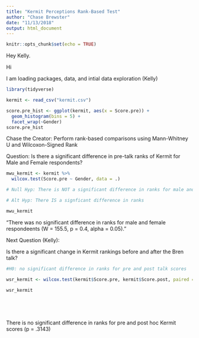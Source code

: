 ```yaml
---
title: "Kermit Perceptions Rank-Based Test"
author: "Chase Brewster"
date: "11/13/2018"
output: html_document
---
```


```r
knitr::opts_chunk$set(echo = TRUE)
```

Hey Kelly.

Hi

I am loading packages, data, and intial data exploration (Kelly)
```r
library(tidyverse)

kermit <- read_csv("kermit.csv") 

score.pre_hist <- ggplot(kermit, aes(x = Score.pre)) +
  geom_histogram(bins = 5) +
  facet_wrap(~Gender)
score.pre_hist

```


Chase the Creator: Perform rank-based comparisons using Mann-Whitney U and Wilcoxon-Signed Rank

Question: Is there a significant difference in pre-talk ranks of Kermit for Male and Female respondents?

```r
mwu_kermit <- kermit %>% 
  wilcox.test(Score.pre ~ Gender, data = .)

# Null Hyp: There is NOT a significant difference in ranks for male and female respondants

# Alt Hyp: There IS a signficant difference in ranks

mwu_kermit
```

"There was no significant difference in ranks for male and female respondeents (W = 155.5, p = 0.4, alpha = 0.05)."

Next Question (Kelly): 

Is there a significant change in Kermit rankings before and after the Bren talk? 

```r
#H0: no significant difference in ranks for pre and post talk scores

wsr_kermit <- wilcox.test(kermit$Score.pre, kermit$Score.post, paired = TRUE) 

wsr_kermit


  
  
```

There is no significant difference in ranks for pre and post hoc Kermit scores (p = .3143)
